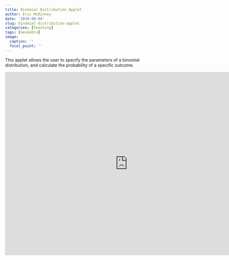 ```yaml
---
title: Binomial Distribution Applet
author: Eric McKinney
date: '2019-09-04'
slug: binomial-distribution-applet
categories: [Teaching]
tags: [GeoGebra]
image:
  caption: ''
  focal_point: ''
---
```


This applet allows the user to specify the parameters of a binomial distribution, and calculate the probability of a specific outcome. 

<iframe scrolling="no" title="Binomial Distribution" src="https://www.geogebra.org/material/iframe/id/ehcsce84/width/800/height/600/border/888888/sfsb/true/smb/false/stb/false/stbh/false/ai/false/asb/false/sri/true/rc/false/ld/false/sdz/false/ctl/false" width="800px" height="600px" style="border:0px;" allowfullscreen> </iframe>
